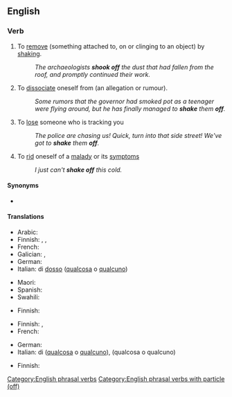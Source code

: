 ==English==

===Verb===
{{en-verb|shake<,,shook,shaken> off}}

# To [[remove]] (something attached to, on or clinging to an object) by [[shake|shaking]].
#: ''The archaeologists '''shook off''' the dust that had fallen from the roof, and promptly continued their work.''
# To [[dissociate]] oneself from (an allegation or rumour).
#: ''Some rumors that the governor had smoked pot as a teenager were flying around, but he has finally managed to '''shake''' them '''off'''.''
# To [[lose]] someone who is tracking you
#: ''The police are chasing us! Quick, turn into that side street! We've got to '''shake''' them '''off'''.''
# To [[rid]] oneself of a [[malady]] or its [[symptom]]s
#: ''I just can't '''shake off''' this cold.''

====Synonyms====
* {{l|en|forshake}}

====Translations====
{{trans-top|to remove by shaking}}
* Arabic: {{t|ar|اِنْتَفَضَ}}
* Finnish: {{t+|fi|pudistella}}, {{t|fi|puistella}}, {{t+|fi|karistaa}}
* French: {{t+|fr|secouer}}
* Galician: {{t|gl|sacudir}}, {{t+|gl|escudir}} {{qualifier|archaic}}
* German: {{t|de|abschütteln}}
* Italian: {{t|it|scrollarsi}} di [[dosso]] ([[qualcosa]] o [[qualcuno]])
{{trans-mid}}
* Maori: {{t|mi|ruirui}}
* Spanish: {{t+|es|sacudir}}
* Swahili: {{t|sw|kung'uta|alt=kukung'uta}}
{{trans-bottom}}

{{trans-top|to dissociate oneself from}}
* Finnish: {{t|fi|[[karistaa]] [[harteiltaan]]}}
{{trans-mid}}
{{trans-bottom}}

{{trans-top|to lose someone tracking}}
* Finnish: {{t|fi|[[karistaa]] [[kannoiltaan]]}}, {{t|fi|[[päästä]] [[karkuun]]}}
* French: {{t+|fr|semer}}
{{trans-mid}}
* German: {{t|de|abschütteln}}
* Italian: {{t+|it|liberarsi}} di ([[qualcosa]] o [[qualcuno]]), {{t+|it|seminare}} (qualcosa o qualcuno)
{{trans-bottom}}

{{trans-top|to rid oneself of a malady}}
* Finnish: {{t|fi|[[päästä]] [[eroon]]}}
{{trans-mid}}
{{trans-bottom}}

[[Category:English phrasal verbs]]
[[Category:English phrasal verbs with particle (off)]]